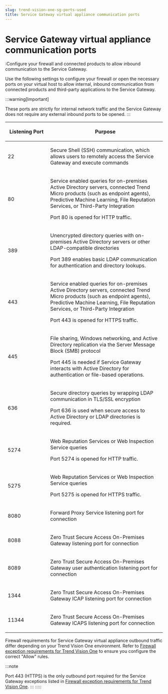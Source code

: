 ```yaml
---
slug: trend-vision-one-sg-ports-used
title: Service Gateway virtual appliance communication ports
---
```

# Service Gateway virtual appliance communication ports

:Configure your firewall and connected products to allow inbound communication to the Service Gateway.

Use the following settings to configure your firewall or open the necessary ports on your virtual host to allow internal, inbound communication from connected products and third-party applications to the Service Gateway.

:::warning[Important]

These ports are strictly for internal network traffic and the Service Gateway does not require any external inbound ports to be opened.
:::

<table>
<colgroup>
<col style="width: 27%" />
<col style="width: 73%" />
</colgroup>
<thead>
<tr>
<th><p>Listening Port</p></th>
<th><p>Purpose</p></th>
</tr>
</thead>
<tbody>
<tr>
<td><p>22</p></td>
<td><p>Secure Shell (SSH) communication, which allows users to remotely access the Service Gateway and execute commands</p></td>
</tr>
<tr>
<td><p>80</p></td>
<td><p>Service enabled queries for on-premises Active Directory servers, connected Trend Micro products (such as endpoint agents), Predictive Machine Learning, File Reputation Services, or Third-Party Integration</p>
<p>Port 80 is opened for HTTP traffic.</p></td>
</tr>
<tr>
<td><p>389</p></td>
<td><p>Unencrypted directory queries with on-premises Active Directory servers or other LDAP-compatible directories</p>
<p>Port 389 enables basic LDAP communication for authentication and directory lookups.</p></td>
</tr>
<tr>
<td><p>443</p></td>
<td><p>Service enabled queries for on-premises Active Directory servers, connected Trend Micro products (such as endpoint agents), Predictive Machine Learning, File Reputation Services, or Third-Party Integration</p>
<p>Port 443 is opened for HTTPS traffic.</p></td>
</tr>
<tr>
<td><p>445</p></td>
<td><p>File sharing, Windows networking, and Active Directory replication via the Server Message Block (SMB) protocol</p>
<p>Port 445 is needed if Service Gateway interacts with Active Directory for authentication or file-based operations.</p></td>
</tr>
<tr>
<td><p>636</p></td>
<td><p>Secure directory queries by wrapping LDAP communication in TLS/SSL encryption</p>
<p>Port 636 is used when secure access to Active Directory or LDAP directories is required.</p></td>
</tr>
<tr>
<td><p>5274</p></td>
<td><p>Web Reputation Services or Web Inspection Service queries</p>
<p>Port 5274 is opened for HTTP traffic.</p></td>
</tr>
<tr>
<td><p>5275</p></td>
<td><p>Web Reputation Services or Web Inspection Service queries</p>
<p>Port 5275 is opened for HTTPS traffic.</p></td>
</tr>
<tr>
<td><p>8080</p></td>
<td><p>Forward Proxy Service listening port for connection</p></td>
</tr>
<tr>
<td><p>8088</p></td>
<td><p>Zero Trust Secure Access On-Premises Gateway listening port for connection</p></td>
</tr>
<tr>
<td><p>8089</p></td>
<td><p>Zero Trust Secure Access On-Premises Gateway user authentication listening port for connection</p></td>
</tr>
<tr>
<td><p>1344</p></td>
<td><p>Zero Trust Secure Access On-Premises Gateway ICAP listening port for connection</p></td>
</tr>
<tr>
<td><p>11344</p></td>
<td><p>Zero Trust Secure Access On-Premises Gateway ICAPS listening port for connection</p></td>
</tr>
</tbody>
</table>

Firewall requirements for Service Gateway virtual appliance outbound traffic differ depending on your Trend Vision One environment. Refer to [Firewall exception requirements for Trend Vision One](firewall-exception-requirements-for.mdx) to ensure you configure the correct "Allow" rules.

:::note

Port 443 (HTTPS) is the only outbound port required for the Service Gateway exceptions listed in [Firewall exception requirements for Trend Vision One](firewall-exception-requirements-for.mdx).
:::
:::::
